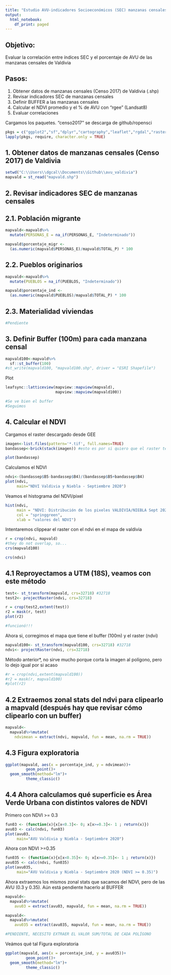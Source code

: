 ```yaml
---
title: "Estudio AVU-indicadores Socioeconómicos (SEC) manzanas censales Valdivia"
output: 
  html_notebook:
    df_print: paged
---
```


## Objetivo: 
Evaluar la correlación entre índices SEC y el porcentaje de AVU de las manzanas censales de Valdivia

## Pasos:
1) Obtener datos de manzanas censales (Censo 2017) de Valdivia (.shp)
2) Revisar indicadores SEC de manzanas censales
3) Definir BUFFER a las manzanas censales
4) Calcular el NDVI promedio y el % de AVU con "rgee" (Landsat8)
5) Evaluar correlaciones


Cargamos los paquetes. "censo2017" se descarga de github/ropensci
```r
pkgs = c("ggplot2","sf","dplyr","cartography","leaflet","rgdal","raster","tmap", "tibble", "terra")
lapply(pkgs, require, character.only = TRUE)
```

## 1. Obtener datos de manzanas censales (Censo 2017) de Valdivia
```r
setwd("C:\\Users\\dgcal\\Documents\\Github\\avu_valdivia")
mapvald = st_read("mapvald.shp")
```


## 2. Revisar indicadores SEC de manzanas censales

## 2.1. Población migrante
```r
mapvald<-mapvald%>%
  mutate(PERSONAS_E = na_if(PERSONAS_E, "Indeterminado"))

mapvald$porcentaje_migr <-
  (as.numeric(mapvald$PERSONAS_E)/mapvald$TOTAL_P) * 100
```

## 2.2. Pueblos originarios
```r
mapvald<-mapvald%>%
  mutate(PUEBLOS = na_if(PUEBLOS, "Indeterminado"))

mapvald$porcentaje_ind <-
  (as.numeric(mapvald$PUEBLOS)/mapvald$TOTAL_P) * 100
```

## 2.3. Materialidad viviendas
```r
#Pendiente
```


## 3. Definir Buffer (100m) para cada manzana censal
```r
mapvald100<-mapvald%>%
  sf::st_buffer(100)
#st_write(mapvald100, "mapvald100.shp", driver = "ESRI Shapefile")
```


Plot
```r
leafsync::latticeview(mapview::mapview(mapvald),
                      mapview::mapview(mapvald100))

#Se ve bien el buffer
#Seguimos
```

## 4. Calcular el NDVI
Cargamos el raster descargado desde GEE
```r
imagen<-list.files(pattern='*.tif', full.names=TRUE)
bandassep<-brick(stack(imagen)) #esto es por si quiero que el raster tenga hartas capas, por ejemplo, por fecha

plot(bandassep)
```

Calculamos el NDVI
```r
ndvi<-(bandassep$B5-bandassep$B4)/(bandassep$B5+bandassep$B4)
plot(ndvi,
     main="NDVI Valdivia y Niebla - Septiembre 2020")
```


Veamos el histograma del NDVI/pixel
```r
hist(ndvi,
     main = "NDVI: Distribución de los pixeles VALDIVIA/NIEBLA Sept 2020",
     col = "springgreen",
     xlab = "valores del NDVI")
```


Intentaremos clippear el raster con el ndvi en el mapa de valdivia
```r
r = crop(ndvi, mapvald)
#they do not overlap, so...
crs(mapvald100)

```

```r
crs(ndvi)
```

## 4.1 Reproyectamos a UTM (18S), veamos con este método
```r
test<- st_transform(mapvald, crs=32718) #32718
test2<- projectRaster(ndvi, crs=32718)

r = crop(test2,extent(test))
r2 = mask(r, test)
plot(r2)

#funcionó!!!
```


Ahora si, corregimos el mapa que tiene el buffer (100m) y el raster (ndvi)
```r
mapvald100<- st_transform(mapvald100, crs=32718) #32718
ndvi<- projectRaster(ndvi, crs=32718)

```



Método anterior*, no sirve mucho porque corta la imagen al polígono, pero lo dejo igual por si acaso
```r
#r = crop(ndvi,extent(mapvald100))
#r2 = mask(r, mapvald100)
#plot(r2)
```


## 4.2 Extraemos zonal stats del ndvi para clipearlo a mapvald (después hay que revisar cómo clipearlo con un buffer)
```r
mapvald<-
  mapvald%>%mutate(
    ndvimean = extract(ndvi, mapvald, fun = mean, na.rm = TRUE))
```

## 4.3 Figura exploratoria
```r
ggplot(mapvald, aes(x = porcentaje_ind, y = ndvimean))+
         geom_point()+
  geom_smooth(method="lm")+
         theme_classic()
```


## 4.4 Ahora calculamos qué superficie es Área Verde Urbana con distintos valores de NDVI

Primero con NDVI >= 0.3
```r
fun03 <- (function(x){x[x<0.3]<- 0; x[x>=0.3]<- 1 ; return(x)})
avu03 <- calc(ndvi, fun03)
plot(avu03,
     main="AVU Valdivia y Niebla - Septiembre 2020")
```

Ahora con NDVI >=0.35
```r
fun035 <- (function(x){x[x<0.35]<- 0; x[x>=0.35]<- 1 ; return(x)})
avu035 <- calc(ndvi, fun035)
plot(avu035,
     main="AVU Valdivia y Niebla - Septiembre 2020 (NDVI >= 0.35)")
```

Ahora extraemos los mismos zonal stats que sacamos del NDVI, pero de las AVU (0.3 y 0.35). Aún está pendiente hacerlo al BUFFER
```r
mapvald<-
  mapvald%>%mutate(
    avu03 = extract(avu03, mapvald, fun = mean, na.rm = TRUE))

mapvald<-
  mapvald%>%mutate(
    avu035 = extract(avu035, mapvald, fun = mean, na.rm = TRUE))

#PENDIENTE, NECESITO EXTRAER EL VALOR SUM/TOTAL DE CADA POLÍGONO
```

Veámos qué tal
Figura exploratoria
```r
ggplot(mapvald, aes(x = porcentaje_ind, y = avu035))+
         geom_point()+
  geom_smooth(method="lm")+
         theme_classic()
```

